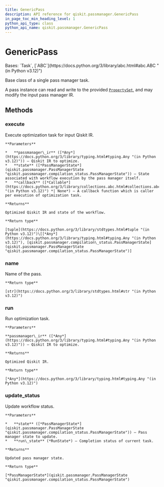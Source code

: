 ```yaml
---
title: GenericPass
description: API reference for qiskit.passmanager.GenericPass
in_page_toc_min_heading_level: 1
python_api_type: class
python_api_name: qiskit.passmanager.GenericPass
---
```


# GenericPass

<Class id="qiskit.passmanager.GenericPass" isDedicatedPage={true} github="https://github.com/qiskit/qiskit/tree/stable/0.46/qiskit/passmanager/base_tasks.py" signature="qiskit.passmanager.GenericPass">
  Bases: `Task`, [`ABC`](https://docs.python.org/3/library/abc.html#abc.ABC "(in Python v3.12)")

  Base class of a single pass manager task.

  A pass instance can read and write to the provided [`PropertySet`](qiskit.passmanager.PropertySet "qiskit.passmanager.PropertySet"), and may modify the input pass manager IR.

  ## Methods

  ### execute

  <Function id="qiskit.passmanager.GenericPass.execute" signature="execute(passmanager_ir, state, callback=None)">
    Execute optimization task for input Qiskit IR.

    **Parameters**

    *   **passmanager\_ir** ([*Any*](https://docs.python.org/3/library/typing.html#typing.Any "(in Python v3.12)")) – Qiskit IR to optimize.
    *   **state** ([*PassManagerState*](qiskit.passmanager.PassManagerState "qiskit.passmanager.compilation_status.PassManagerState")) – State associated with workflow execution by the pass manager itself.
    *   **callback** ([*Callable*](https://docs.python.org/3/library/collections.abc.html#collections.abc.Callable "(in Python v3.12)") *| None*) – A callback function which is caller per execution of optimization task.

    **Returns**

    Optimized Qiskit IR and state of the workflow.

    **Return type**

    [tuple](https://docs.python.org/3/library/stdtypes.html#tuple "(in Python v3.12)")\[[*Any*](https://docs.python.org/3/library/typing.html#typing.Any "(in Python v3.12)"), [qiskit.passmanager.compilation\_status.PassManagerState](qiskit.passmanager.PassManagerState "qiskit.passmanager.compilation_status.PassManagerState")]
  </Function>

  ### name

  <Function id="qiskit.passmanager.GenericPass.name" signature="name()">
    Name of the pass.

    **Return type**

    [str](https://docs.python.org/3/library/stdtypes.html#str "(in Python v3.12)")
  </Function>

  ### run

  <Function id="qiskit.passmanager.GenericPass.run" signature="abstract run(passmanager_ir)">
    Run optimization task.

    **Parameters**

    **passmanager\_ir** ([*Any*](https://docs.python.org/3/library/typing.html#typing.Any "(in Python v3.12)")) – Qiskit IR to optimize.

    **Returns**

    Optimized Qiskit IR.

    **Return type**

    [*Any*](https://docs.python.org/3/library/typing.html#typing.Any "(in Python v3.12)")
  </Function>

  ### update\_status

  <Function id="qiskit.passmanager.GenericPass.update_status" signature="update_status(state, run_state)">
    Update workflow status.

    **Parameters**

    *   **state** ([*PassManagerState*](qiskit.passmanager.PassManagerState "qiskit.passmanager.compilation_status.PassManagerState")) – Pass manager state to update.
    *   **run\_state** (*RunState*) – Completion status of current task.

    **Returns**

    Updated pass manager state.

    **Return type**

    [*PassManagerState*](qiskit.passmanager.PassManagerState "qiskit.passmanager.compilation_status.PassManagerState")
  </Function>
</Class>

